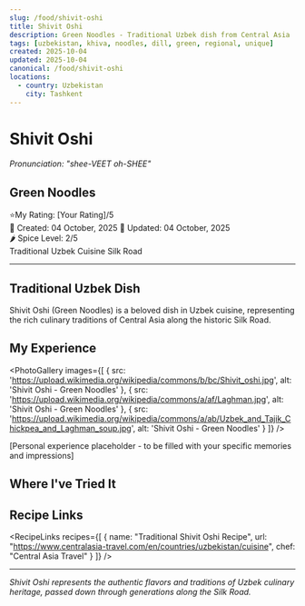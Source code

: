 ```yaml
---
slug: /food/shivit-oshi
title: Shivit Oshi
description: Green Noodles - Traditional Uzbek dish from Central Asia
tags: [uzbekistan, khiva, noodles, dill, green, regional, unique]
created: 2025-10-04
updated: 2025-10-04
canonical: /food/shivit-oshi
locations:
  - country: Uzbekistan
    city: Tashkent
---
```



# Shivit Oshi
*Pronunciation: "shee-VEET oh-SHEE"*

## Green Noodles

<div className="food-rating">
  <span className="star">⭐</span>My Rating: [Your Rating]/5
</div>

<div className="food-metadata">
  <span className="food-date">📅 Created: 04 October, 2025</span>
  <span className="food-date">🔄 Updated: 04 October, 2025</span>
</div>

<div className="spice-level">
  🌶️ Spice Level: 2/5
</div>

<div className="food-tags">
  <span className="food-tag">Traditional</span>
  <span className="food-tag">Uzbek Cuisine</span>
  <span className="food-tag">Silk Road</span>
</div>

---

## Traditional Uzbek Dish

Shivit Oshi (Green Noodles) is a beloved dish in Uzbek cuisine, representing the rich culinary traditions of Central Asia along the historic Silk Road.

## My Experience

<PhotoGallery
  images={[
    { src: 'https://upload.wikimedia.org/wikipedia/commons/b/bc/Shivit_oshi.jpg', alt: 'Shivit Oshi - Green Noodles' },
    { src: 'https://upload.wikimedia.org/wikipedia/commons/a/af/Laghman.jpg', alt: 'Shivit Oshi - Green Noodles' },
    { src: 'https://upload.wikimedia.org/wikipedia/commons/a/ab/Uzbek_and_Tajik_Chickpea_and_Laghman_soup.jpg', alt: 'Shivit Oshi - Green Noodles' }
  ]}
/>

[Personal experience placeholder - to be filled with your specific memories and impressions]

## Where I've Tried It

<MapEmbed location="Tashkent, Uzbekistan" description="Traditional preparation across Uzbekistan" />

## Recipe Links

<RecipeLinks
  recipes={[
    {
      name: "Traditional Shivit Oshi Recipe",
      url: "https://www.centralasia-travel.com/en/countries/uzbekistan/cuisine",
      chef: "Central Asia Travel"
    }
  ]}
/>

---

*Shivit Oshi represents the authentic flavors and traditions of Uzbek culinary heritage, passed down through generations along the Silk Road.*
